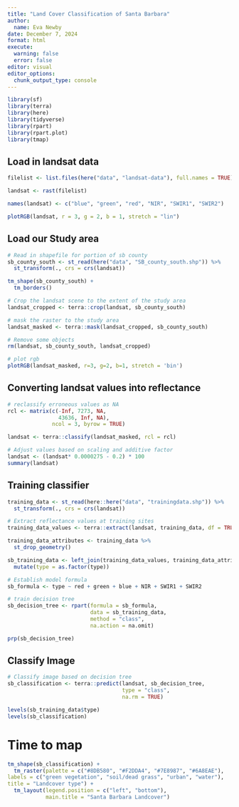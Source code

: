 ```yaml
---
title: "Land Cover Classification of Santa Barbara"
author:
  name: Eva Newby
date: December 7, 2024
format: html
execute: 
  warning: false
  error: false
editor: visual
editor_options: 
  chunk_output_type: console
---
```


```r
library(sf)
library(terra)
library(here)
library(tidyverse)
library(rpart)
library(rpart.plot)
library(tmap)
```

## Load in landsat data
```r
filelist <- list.files(here("data", "landsat-data"), full.names = TRUE)

landsat <- rast(filelist)

names(landsat) <- c("blue", "green", "red", "NIR", "SWIR1", "SWIR2")
```

```r
plotRGB(landsat, r = 3, g = 2, b = 1, stretch = "lin")
```


## Load our Study area
```r
# Read in shapefile for portion of sb county
sb_county_south <- st_read(here("data", "SB_county_south.shp")) %>% 
  st_transform(., crs = crs(landsat))
```

```r
tm_shape(sb_county_south) +
  tm_borders()
```

```r
# Crop the landsat scene to the extent of the study area
landsat_cropped <- terra::crop(landsat, sb_county_south)

# mask the raster to the study area
landsat_masked <- terra::mask(landsat_cropped, sb_county_south)
```

```r
# Remove some objects
rm(landsat, sb_county_south, landsat_cropped)
```

```r
# plot rgb
plotRGB(landsat_masked, r=3, g=2, b=1, stretch = 'bin')
```

## Converting landsat values into reflectance

```r
# reclassify erroneous values as NA
rcl <- matrix(c(-Inf, 7273, NA,
                43636, Inf, NA),
              ncol = 3, byrow = TRUE)
```

```r
landsat <- terra::classify(landsat_masked, rcl = rcl)

# Adjust values based on scaling and additive factor
landsat <- (landsat* 0.0000275 - 0.2) * 100
summary(landsat)

```

## Training classifier
```r
training_data <- st_read(here::here("data", "trainingdata.shp")) %>%
  st_transform(., crs = crs(landsat))
```

```r
# Extract reflectance values at training sites
training_data_values <- terra::extract(landsat, training_data, df = TRUE)
```

```r
training_data_attributes <- training_data %>% 
  st_drop_geometry() 

sb_training_data <- left_join(training_data_values, training_data_attributes, by = c("ID" = "id")) %>% 
  mutate(type = as.factor(type))
```

```r
# Establish model formula
sb_formula <- type ~ red + green + blue + NIR + SWIR1 + SWIR2

# train decision tree
sb_decision_tree <- rpart(formula = sb_formula,
                          data = sb_training_data,
                          method = "class",
                          na.action = na.omit)
```

```r
prp(sb_decision_tree)
```

## Classify Image
```r
# Classify image based on decision tree
sb_classification <- terra::predict(landsat, sb_decision_tree,
                                    type = "class",
                                    na.rm = TRUE)

levels(sb_training_data$type)
levels(sb_classification)
```


# Time to map
```r
tm_shape(sb_classification) +
  tm_raster(palette = c("#8DB580", "#F2DDA4", "#7E8987", "#6A8EAE"),
labels = c("green vegetation", "soil/dead grass", "urban", "water"),
title = "Landcover type") +
  tm_layout(legend.position = c("left", "bottom"),
            main.title = "Santa Barbara Landcover")
```

